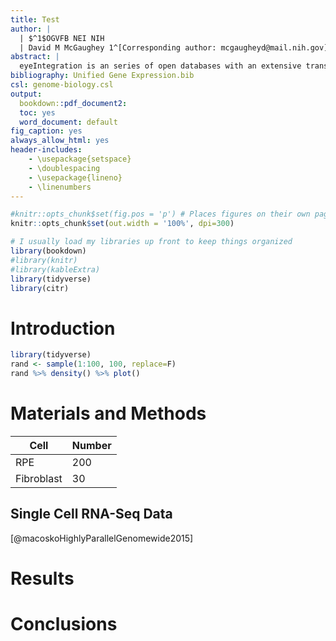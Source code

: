 ```yaml
---
title: Test
author: |
  | $^1$OGVFB NEI NIH
  | David M McGaughey 1^[Corresponding author: mcgaugheyd@mail.nih.gov] $^1$, John M Bryan $^1$
abstract: |
  eyeIntegration is an series of open databases with an extensive transcriptomic database containing over 30 GTEx human body tissues as well as major components of the eye: retina, RPE, RPE-choroid, and cornea. eyeIntegration also holds two WGCNA networks for retina and RPE-choroid. Web application.
bibliography: Unified Gene Expression.bib
csl: genome-biology.csl
output:
  bookdown::pdf_document2:
  toc: yes
  word_document: default
fig_caption: yes
always_allow_html: yes
header-includes:
    - \usepackage{setspace}
    - \doublespacing
    - \usepackage{lineno}
    - \linenumbers
---
```



```r
#knitr::opts_chunk$set(fig.pos = 'p') # Places figures on their own pages
knitr::opts_chunk$set(out.width = '100%', dpi=300)

# I usually load my libraries up front to keep things organized
library(bookdown)
#library(knitr)
#library(kableExtra)
library(tidyverse)
library(citr)
```

# Introduction

```r
library(tidyverse)
rand <- sample(1:100, 100, replace=F)
rand %>% density() %>% plot()
```
# Materials and Methods

Cell | Number
----- | -----
RPE | 200
Fibroblast | 30


## Single Cell RNA-Seq Data
[@macoskoHighlyParallelGenomewide2015]

# Results

# Conclusions
